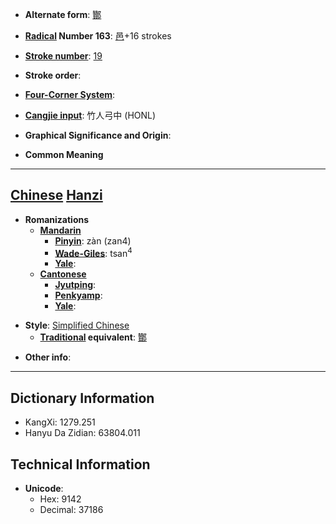* '''Alternate form''': [[酇]]

* '''[[Wiktionary:Chinese radical index| Radical]] Number 163''': [[Wiktionary:Chinese radical index 邑|邑]]+16 strokes

* '''[[Wiktionary:Chinese total strokes index|Stroke number]]''': [[Wiktionary:Chinese total strokes index 19|19]]

* '''Stroke order''': 

* '''[[Wiktionary:Chinese four corner index|Four-Corner System]]''': 

* '''[[Wiktionary:Chinese Cangjie index|Cangjie input]]''': 竹人弓中 (HONL)

* '''Graphical Significance and Origin''': 

* '''Common Meaning'''

----

== [[Chinese]] [[Hanzi]] ==

* '''Romanizations'''
** '''[[Mandarin]]'''
*** '''[[Pinyin]]''': zàn (zan4)
*** '''[[Wade-Giles]]''': tsan<sup>4</sup>
*** '''[[Yale]]''': 
** '''[[Cantonese]]'''
*** '''[[Jyutping]]''':
*** '''[[Penkyamp]]''': 
*** '''[[Yale]]''': 

* '''Style''': [[Simplified Chinese]] 
** '''[[Traditional Chinese|Traditional]] equivalent''': [[酇]]

* '''Other info''': 

----

== Dictionary Information ==

* KangXi: 1279.251
* Hanyu Da Zidian: 63804.011

== Technical Information ==

* '''Unicode''':
** Hex: 9142
** Decimal: 37186